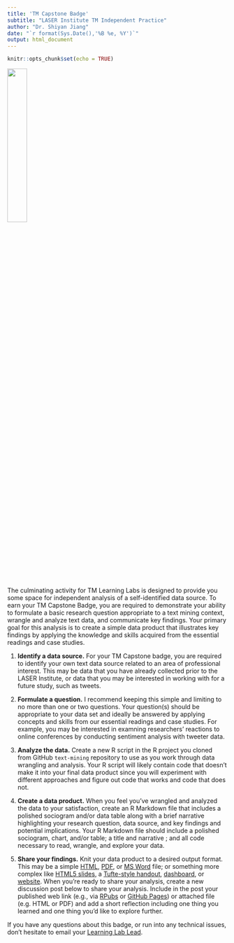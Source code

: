 ```yaml
---
title: 'TM Capstone Badge'
subtitle: "LASER Institute TM Independent Practice"
author: "Dr. Shiyan Jiang"
date: "`r format(Sys.Date(),'%B %e, %Y')`"
output: html_document
---
```


```r
knitr::opts_chunk$set(echo = TRUE)
```

![](img/tmb.png){width="30%"}

The culminating activity for TM Learning Labs is designed to provide you some space for independent analysis of a self-identified data source. To earn your TM Capstone Badge, you are required to demonstrate your ability to formulate a basic research question appropriate to a text mining context, wrangle and analyze text data, and communicate key findings. Your primary goal for this analysis is to create a simple data product that illustrates key findings by applying the knowledge and skills acquired from the essential readings and case studies.

1.  **Identify a data source.** For your TM Capstone badge, you are required to identify your own text data source related to an area of professional interest. This may be data that you have already collected prior to the LASER Institute, or data that you may be interested in working with for a future study, such as tweets.

2.  **Formulate a question.** I recommend keeping this simple and limiting to no more than one or two questions. Your question(s) should be appropriate to your data set and ideally be answered by applying concepts and skills from our essential readings and case studies. For example, you may be interested in examning researchers' reactions to online conferences by conducting sentiment analysis with tweeter data.

3.  **Analyze the data.** Create a new R script in the R project you cloned from GitHub `text-mining` repository to use as you work through data wrangling and analysis. Your R script will likely contain code that doesn't make it into your final data product since you will experiment with different approaches and figure out code that works and code that does not.

4.  **Create a data product.** When you feel you've wrangled and analyzed the data to your satisfaction, create an R Markdown file that includes a polished sociogram and/or data table along with a brief narrative highlighting your research question, data source, and key findings and potential implications. Your R Markdown file should include a polished sociogram, chart, and/or table; a title and narrative ; and all code necessary to read, wrangle, and explore your data.

5.  **Share your findings.** Knit your data product to a desired output format. This may be a simple [HTML](https://bookdown.org/yihui/rmarkdown/html-document.html), [PDF](https://bookdown.org/yihui/rmarkdown/pdf-document.html), or [MS Word](https://bookdown.org/yihui/rmarkdown/word-document.html) file; or something more complex like [HTML5 slides](https://bookdown.org/yihui/rmarkdown/ioslides-presentation.html), a [Tufte-style handout](https://bookdown.org/yihui/rmarkdown/tufte-handouts.html), [dashboard](https://rmarkdown.rstudio.com/flexdashboard/), or [website](https://bookdown.org/yihui/rmarkdown/rmarkdown-site.html). When you're ready to share your analysis, create a new discussion post below to share your analysis. Include in the post your published web link (e.g., via [RPubs](https://rpubs.com/about/getting-started) or [GitHub Pages](https://towardsdatascience.com/how-to-create-a-free-github-pages-website-53743d7524e1)) or attached file (e.g. HTML or PDF) and add a short reflection including one thing you learned and one thing you'd like to explore further.

If you have any questions about this badge, or run into any technical issues, don't hesitate to email your [Learning Lab Lead](https://docs.google.com/spreadsheets/d/147_1um4J4kqOJSNKB7H3_CakS7hxXXyzvMdHYKuvfHQ/edit#gid=0).
